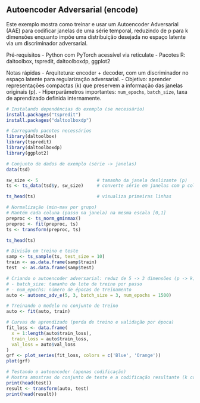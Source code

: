 ## Autoencoder Adversarial (encode)

Este exemplo mostra como treinar e usar um Autoencoder Adversarial (AAE) para codificar janelas de uma série temporal, reduzindo de p para k dimensões enquanto impõe uma distribuição desejada no espaço latente via um discriminador adversarial.

Pré‑requisitos
- Python com PyTorch acessível via reticulate
- Pacotes R: daltoolbox, tspredit, daltoolboxdp, ggplot2

Notas rápidas
- Arquitetura: encoder + decoder, com um discriminador no espaço latente para regularização adversarial.
- Objetivo: aprender representações compactas (k) que preservem a informação das janelas originais (p).
- Hiperparâmetros importantes: `num_epochs`, `batch_size`, taxa de aprendizado definida internamente.

```r
# Instalando dependências do exemplo (se necessário)
install.packages("tspredit")
install.packages("daltoolboxdp")
```

```r
# Carregando pacotes necessários
library(daltoolbox)
library(tspredit)
library(daltoolboxdp)
library(ggplot2)
```

```r
# Conjunto de dados de exemplo (série -> janelas)
data(tsd)

sw_size <- 5                      # tamanho da janela deslizante (p)
ts <- ts_data(tsd$y, sw_size)     # converte série em janelas com p colunas

ts_head(ts)                       # visualiza primeiras linhas
```

```r
# Normalização (min-max por grupo)
# Mantém cada coluna (passo na janela) na mesma escala [0,1]
preproc <- ts_norm_gminmax()
preproc <- fit(preproc, ts)
ts <- transform(preproc, ts)

ts_head(ts)
```

```r
# Divisão em treino e teste
samp <- ts_sample(ts, test_size = 10)
train <- as.data.frame(samp$train)
test  <- as.data.frame(samp$test)
```

```r
# Criando o autoencoder adversarial: reduz de 5 -> 3 dimensões (p -> k)
# - batch_size: tamanho do lote de treino por passo
# - num_epochs: número de épocas de treinamento
auto <- autoenc_adv_e(5, 3, batch_size = 3, num_epochs = 1500)

# Treinando o modelo no conjunto de treino
auto <- fit(auto, train)
```

```r
# Curvas de aprendizado (perda de treino e validação por época)
fit_loss <- data.frame(
  x = 1:length(auto$train_loss),
  train_loss = auto$train_loss,
  val_loss = auto$val_loss
)
grf <- plot_series(fit_loss, colors = c('Blue', 'Orange'))
plot(grf)
```

```r
# Testando o autoencoder (apenas codificação)
# Mostra amostras do conjunto de teste e a codificação resultante (k colunas)
print(head(test))
result <- transform(auto, test)
print(head(result))
```


